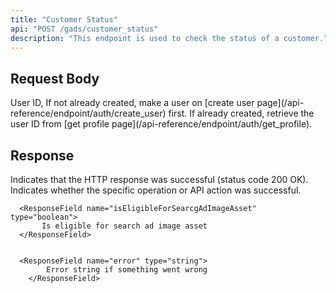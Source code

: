 ```yaml
---
title: "Customer Status"
api: "POST /gads/customer_status"
description: "This endpoint is used to check the status of a customer."
---
```


## Request Body

<ParamField body="userId" type="string" required>
	User ID, If not already created, make a user on [create user
	page](/api-reference/endpoint/auth/create_user) first. If already created,
	retrieve the user ID from [get profile
	page](/api-reference/endpoint/auth/get_profile).
</ParamField>


## Response

<ResponseField name="success" type="boolean">
	Indicates that the HTTP response was successful (status code 200 OK).
</ResponseField>


<ResponseField name="results" type="object">
  <Expandable title="Results Object">
        <ResponseField name="success" type="boolean">
			Indicates whether the specific operation or API action was successful.
        </ResponseField>

      <ResponseField name="isEligibleForSearcgAdImageAsset" type="boolean">
           Is eligible for search ad image asset
      </ResponseField>


      <ResponseField name="error" type="string">
    		Error string if something went wrong
    	</ResponseField>
  </Expandable>
</ResponseField>